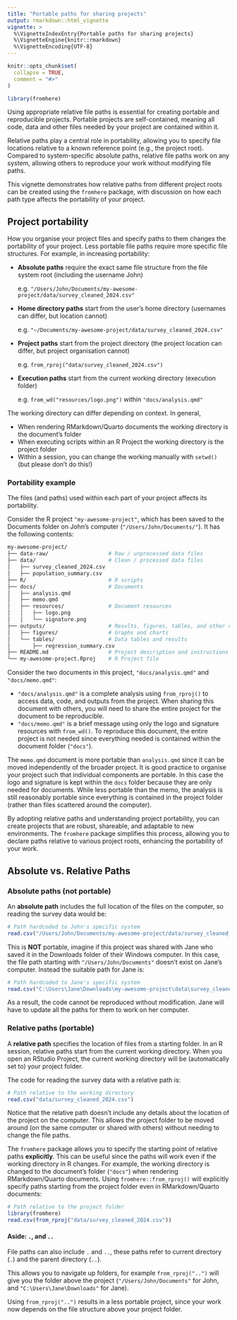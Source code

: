 ```yaml
---
title: "Portable paths for sharing projects"
output: rmarkdown::html_vignette
vignette: >
  %\VignetteIndexEntry{Portable paths for sharing projects}
  %\VignetteEngine{knitr::rmarkdown}
  %\VignetteEncoding{UTF-8}
---
```


```r
knitr::opts_chunk$set(
  collapse = TRUE,
  comment = "#>"
)
```

```r
library(fromhere)
```

Using appropriate relative file paths is essential for creating portable and reproducible projects. Portable projects are self-contained, meaning all code, data and other files needed by your project are contained within it.

Relative paths play a central role in portability, allowing you to specify file locations relative to a known reference point (e.g., the project root). Compared to system-specific absolute paths, relative file paths work on any system, allowing others to reproduce your work without modifying file paths.

This vignette demonstrates how relative paths from different project roots can be created using the `fromhere` package, with discussion on how each path type affects the portability of your project.

## Project portability

How you organise your project files and specify paths to them changes the portability of your project. Less portable file paths require more specific file structures. For example, in increasing portability:

* **Absolute paths** require the exact same file structure from the file system root (including the username John)

  e.g. `"/Users/John/Documents/my-awesome-project/data/survey_cleaned_2024.csv"`
* **Home directory paths** start from the user's home directory (usernames can differ, but location cannot)

  e.g. `"~/Documents/my-awesome-project/data/survey_cleaned_2024.csv"`
* **Project paths** start from the project directory (the project location can differ, but project organisation cannot)

  e.g. `from_rproj("data/survey_cleaned_2024.csv")`
* **Execution paths** start from the current working directory (execution folder)

  e.g. `from_wd("resources/logo.png")` within `"docs/analysis.qmd"`
  
The working directory can differ depending on context. In general,
  
* When rendering RMarkdown/Quarto documents the working directory is the document's folder
* When executing scripts within an R Project the working directory is the project folder
* Within a session, you can change the working manually with `setwd()` (but please don't do this!)

### Portability example

The files (and paths) used within each part of your project affects its portability.

Consider the R project `"my-awesome-project"`, which has been saved to the Documents folder on John's computer (`"/Users/John/Documents/"`). It has the following contents:

```bash
my-awesome-project/
├── data-raw/                   # Raw / unprocessed data files
├── data/                       # Clean / processed data files
│   ├── survey_cleaned_2024.csv
│   ├── population_summary.csv
├── R/                          # R scripts
├── docs/                       # Documents
│   ├── analysis.qmd
│   ├── memo.qmd
│   ├── resources/              # Document resources
│   │   ├── logo.png
│   │   └── signature.png
├── outputs/                    # Results, figures, tables, and other outputs
│   ├── figures/                # Graphs and charts
│   └── tables/                 # Data tables and results
│       ├── regression_summary.csv
├── README.md                   # Project description and instructions
└── my-awesome-project.Rproj    # R Project file
```

Consider the two documents in this project, `"docs/analysis.qmd"` and `"docs/memo.qmd"`:

* `"docs/analysis.qmd"` is a complete analysis using `from_rproj()` to access data, code, and outputs from the project.
  When sharing this document with others, you will need to share the entire project for the document to be reproducible.
* `"docs/memo.qmd"` is a brief message using only the logo and signature resources with `from_wd()`.
  To reproduce this document, the entire project is not needed since everything needed is contained within the document folder (`"docs"`).

The `memo.qmd` document is more portable than `analysis.qmd` since it can be moved independently of the broader project. It is good practice to organise your project such that individual components are portable. In this case the logo and signature is kept within the `docs` folder because they are only needed for documents. While less portable than the memo, the analysis is still reasonably portable since everything is contained in the project folder (rather than files scattered around the computer).

By adopting relative paths and understanding project portability, you can create projects that are robust, shareable, and adaptable to new environments. The `fromhere` package simplifies this process, allowing you to declare paths relative to various project roots, enhancing the portability of your work.

## Absolute vs. Relative Paths

<!-- Using relative paths ensures that file locations are resolved dynamically based on the current project structure. This avoids hardcoding system-specific absolute paths, which often differ between different systems. -->

### Absolute paths (not portable)

An **absolute path** includes the full location of the files on the computer, so reading the survey data would be:

```r
# Path hardcoded to John's specific system
read.csv("/Users/John/Documents/my-awesome-project/data/survey_cleaned_2024.csv")
```

This is **NOT** portable, imagine if this project was shared with Jane who saved it in the Downloads folder of their Windows computer. In this case, the file path starting with `"/Users/John/Documents"` doesn't exist on Jane's computer. Instead the suitable path for Jane is:

```r
# Path hardcoded to Jane's specific system
read.csv("C:\Users\Jane\Downloads\my-awesome-project\data\survey_cleaned_2024.csv")
```

As a result, the code cannot be reproduced without modification. Jane will have to update all the paths for them to work on her computer.

### Relative paths (portable)

A **relative path** specifies the location of files from a starting folder. In an R session, relative paths start from the current working directory. When you open an RStudio Project, the current working directory will be (automatically set to) your project folder.

The code for reading the survey data with a relative path is:

```r
# Path relative to the working directory
read.csv("data/survey_cleaned_2024.csv")
```

Notice that the relative path doesn't include any details about the location of the project on the computer. This allows the project folder to be moved around (on the same computer or shared with others) without needing to change the file paths.

The `fromhere` package allows you to specify the starting point of relative paths **explicitly**. This can be useful since the paths will work even if the working directory in R changes. For example, the working directory is changed to the document's folder (`"docs"`) when rendering RMarkdown/Quarto documents. Using `fromhere::from_rproj()` will explicitly specify paths starting from the project folder even in RMarkdown/Quarto documents:

```r
# Path relative to the project folder
library(fromhere)
read.csv(from_rproj("data/survey_cleaned_2024.csv"))
```

#### Aside: `.`, and `..`

File paths can also include `.` and `..`, these paths refer to current directory (`.`) and the parent directory (`..`).

This allows you to navigate up folders, for example `from_rproj("..")` will give you the folder above the project (`"/Users/John/Documents"` for John, and `"C:\Users\Jane\Downloads"` for Jane).

Using `from_rproj("..")` results in a less portable project, since your work now depends on the file structure above your project folder.
